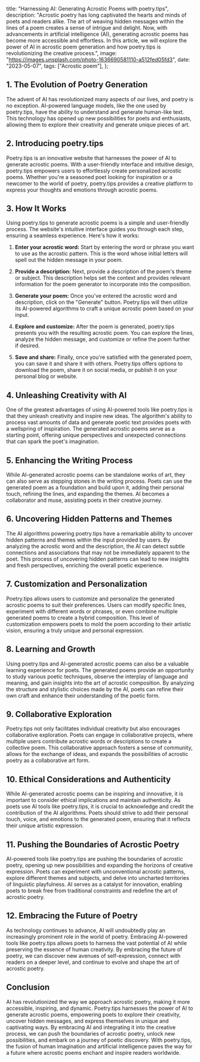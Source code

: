   title: "Harnessing AI: Generating Acrostic Poems with poetry.tips",
  description:
    "Acrostic poetry has long captivated the hearts and minds of poets and readers alike. The art of weaving hidden messages within the lines of a poem creates a sense of intrigue and delight. Now, with advancements in artificial intelligence (AI), generating acrostic poems has become more accessible and effortless. In this article, we will explore the power of AI in acrostic poem generation and how poetry.tips is revolutionizing the creative process.",
  image: "https://images.unsplash.com/photo-1636690581110-a512fed05fd3",
  date: "2023-05-07",
  tags: ["Acrostic poem"],
};

## 1. The Evolution of Poetry Generation

The advent of AI has revolutionized many aspects of our lives, and poetry is no exception. AI-powered language models, like the one used by poetry.tips, have the ability to understand and generate human-like text. This technology has opened up new possibilities for poets and enthusiasts, allowing them to explore their creativity and generate unique pieces of art.

## 2. Introducing poetry.tips

Poetry.tips is an innovative website that harnesses the power of AI to generate acrostic poems. With a user-friendly interface and intuitive design, poetry.tips empowers users to effortlessly create personalized acrostic poems. Whether you're a seasoned poet looking for inspiration or a newcomer to the world of poetry, poetry.tips provides a creative platform to express your thoughts and emotions through acrostic poems.

## 3. How It Works

Using poetry.tips to generate acrostic poems is a simple and user-friendly process. The website's intuitive interface guides you through each step, ensuring a seamless experience. Here's how it works:

1. **Enter your acrostic word:** Start by entering the word or phrase you want to use as the acrostic pattern. This is the word whose initial letters will spell out the hidden message in your poem.

2. **Provide a description:** Next, provide a description of the poem's theme or subject. This description helps set the context and provides relevant information for the poem generator to incorporate into the composition.

3. **Generate your poem:** Once you've entered the acrostic word and description, click on the "Generate" button. Poetry.tips will then utilize its AI-powered algorithms to craft a unique acrostic poem based on your input.

4. **Explore and customize:** After the poem is generated, poetry.tips presents you with the resulting acrostic poem. You can explore the lines, analyze the hidden message, and customize or refine the poem further if desired.

5. **Save and share:** Finally, once you're satisfied with the generated poem, you can save it and share it with others. Poetry.tips offers options to download the poem, share it on social media, or publish it on your personal blog or website.

<CallToAction type="Acrostic Poem" />

## 4. Unleashing Creativity with AI

One of the greatest advantages of using AI-powered tools like poetry.tips is that they unleash creativity and inspire new ideas. The algorithm's ability to process vast amounts of data and generate poetic text provides poets with a wellspring of inspiration. The generated acrostic poems serve as a starting point, offering unique perspectives and unexpected connections that can spark the poet's imagination.

## 5. Enhancing the Writing Process

While AI-generated acrostic poems can be standalone works of art, they can also serve as stepping stones in the writing process. Poets can use the generated poem as a foundation and build upon it, adding their personal touch, refining the lines, and expanding the themes. AI becomes a collaborator and muse, assisting poets in their creative journey.

## 6. Uncovering Hidden Patterns and Themes

The AI algorithms powering poetry.tips have a remarkable ability to uncover hidden patterns and themes within the input provided by users. By analyzing the acrostic word and the description, the AI can detect subtle connections and associations that may not be immediately apparent to the poet. This process of uncovering hidden patterns can lead to new insights and fresh perspectives, enriching the overall poetic experience.

## 7. Customization and Personalization

Poetry.tips allows users to customize and personalize the generated acrostic poems to suit their preferences. Users can modify specific lines, experiment with different words or phrases, or even combine multiple generated poems to create a hybrid composition. This level of customization empowers poets to mold the poem according to their artistic vision, ensuring a truly unique and personal expression.

## 8. Learning and Growth

Using poetry.tips and AI-generated acrostic poems can also be a valuable learning experience for poets. The generated poems provide an opportunity to study various poetic techniques, observe the interplay of language and meaning, and gain insights into the art of acrostic composition. By analyzing the structure and stylistic choices made by the AI, poets can refine their own craft and enhance their understanding of the poetic form.

## 9. Collaborative Exploration

Poetry.tips not only facilitates individual creativity but also encourages collaborative exploration. Poets can engage in collaborative projects, where multiple users contribute acrostic words or descriptions to create a collective poem. This collaborative approach fosters a sense of community, allows for the exchange of ideas, and expands the possibilities of acrostic poetry as a collaborative art form.

## 10. Ethical Considerations and Authenticity

While AI-generated acrostic poems can be inspiring and innovative, it is important to consider ethical implications and maintain authenticity. As poets use AI tools like poetry.tips, it is crucial to acknowledge and credit the contribution of the AI algorithms. Poets should strive to add their personal touch, voice, and emotions to the generated poem, ensuring that it reflects their unique artistic expression.

## 11. Pushing the Boundaries of Acrostic Poetry

AI-powered tools like poetry.tips are pushing the boundaries of acrostic poetry, opening up new possibilities and expanding the horizons of creative expression. Poets can experiment with unconventional acrostic patterns, explore different themes and subjects, and delve into uncharted territories of linguistic playfulness. AI serves as a catalyst for innovation, enabling poets to break free from traditional constraints and redefine the art of acrostic poetry.

## 12. Embracing the Future of Poetry

As technology continues to advance, AI will undoubtedly play an increasingly prominent role in the world of poetry. Embracing AI-powered tools like poetry.tips allows poets to harness the vast potential of AI while preserving the essence of human creativity. By embracing the future of poetry, we can discover new avenues of self-expression, connect with readers on a deeper level, and continue to evolve and shape the art of acrostic poetry.

## Conclusion

AI has revolutionized the way we approach acrostic poetry, making it more accessible, inspiring, and dynamic. Poetry.tips harnesses the power of AI to generate acrostic poems, empowering poets to explore their creativity, uncover hidden messages, and express themselves in unique and captivating ways. By embracing AI and integrating it into the creative process, we can push the boundaries of acrostic poetry, unlock new possibilities, and embark on a journey of poetic discovery. With poetry.tips, the fusion of human imagination and artificial intelligence paves the way for a future where acrostic poems enchant and inspire readers worldwide.

